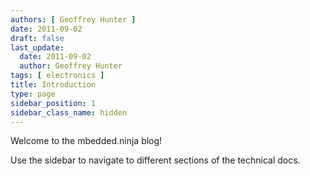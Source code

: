 ```yaml
---
authors: [ Geoffrey Hunter ]
date: 2011-09-02
draft: false
last_update:
  date: 2011-09-02
  author: Geoffrey Hunter
tags: [ electronics ]
title: Introduction
type: page
sidebar_position: 1
sidebar_class_name: hidden
---
```


Welcome to the mbedded.ninja blog!

Use the sidebar to navigate to different sections of the technical docs.
